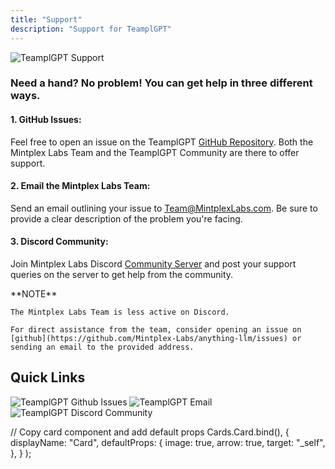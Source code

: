 ```yaml
---
title: "Support"
description: "Support for TeamplGPT"
---
```



<Image
  src="/images/getting-started/support/header-image.png"
  height={1080}
  width={1920}
  quality={100}
  alt="TeamplGPT Support"
/>

### Need a hand? No problem! You can get help in three different ways.

#### 1. GitHub Issues:

Feel free to open an issue on the TeamplGPT [GitHub Repository](https://github.com/Mintplex-Labs/anything-llm/issues). Both the Mintplex Labs Team and the TeamplGPT Community are there to offer support.

#### 2. Email the Mintplex Labs Team:

Send an email outlining your issue to Team@MintplexLabs.com. Be sure to provide a clear description of the problem you're facing.

#### 3. Discord Community:

Join Mintplex Labs Discord [Community Server](https://discord.gg/Dh4zSZCdsC) and post your support queries on the server to get help from the community.

<Callout type="warning" emoji="⚠️">
  **NOTE**

    The Mintplex Labs Team is less active on Discord.

    For direct assistance from the team, consider opening an issue on [github](https://github.com/Mintplex-Labs/anything-llm/issues) or sending an email to the provided address.

</Callout>

## Quick Links

<Cards>
  <Card title="Github Issues" href="https://github.com/Mintplex-Labs/anything-llm/issues"> 
    <Image
      src="/images/getting-started/support/github.png" 
      height={1080} 
      width={1920} 
      quality={100}
      alt="TeamplGPT Github Issues"
    />
  </Card>

<Card title="Email" href="mailto:team@mintplexlabs.com">
  <Image
    src="/images/getting-started/support/email.png"
    height={1080}
    width={1920}
    quality={100}
    alt="TeamplGPT Email"
  />
</Card>

  <Card title="Discord Community Invite" href="https://discord.gg/Dh4zSZCdsC"> 
    <Image
      src="/images/getting-started/support/discord.png" 
      height={1080} 
      width={1920}
      quality={100} 
      alt="TeamplGPT Discord Community"
    />
  </Card>
</Cards>

  // Copy card component and add default props
  Cards.Card.bind(),
  {
    displayName: "Card",
    defaultProps: {
      image: true,
      arrow: true,
      target: "_self",
    },
  }
);

<style global jsx>{`
  img {
    aspect-ratio: 16/9;
    object-fit: cover;
  }
`}</style>
